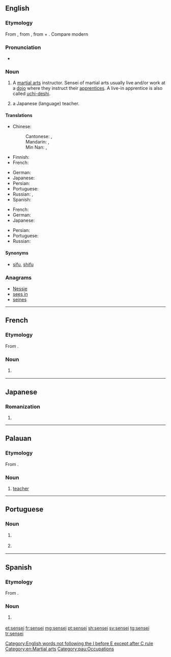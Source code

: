 ==English==

===Etymology===
From {{etyl|ja|en}} {{m|ja|先生|tr=sensei||teacher; elder}}, from {{etyl|ltc|en}} {{m|zh|先生|tr=sen-ʂænɡ||master, elder}}, from {{m|zh|先||earlier, first}} + {{m|zh|生||born}}. Compare modern {{etyl|cmn|en}} {{zh-l|先生|tr=xiānshēng|Mr.}}

===Pronunciation===
* {{IPA|/ˈsɛnseɪ/|lang=en}}

===Noun===
{{en-noun|sensei|senseis}}

# A [[martial arts]] instructor. Sensei of martial arts usually live and/or work at a [[dojo]] where they instruct their [[apprentices]]. A live-in apprentice is also called [[uchi-deshi]].
# {{context|colloquial|lang=en}} a Japanese (language) teacher.

====Translations====
{{trans-top|martial arts instructor}}
* Chinese:
*: Cantonese: {{t|yue|師傅|sc=Hani}}, {{t|yue|师傅|tr=si1 fu6, si1 fu2|sc=Hani}}
*: Mandarin: {{t|cmn|師傅|sc=Hani}}, {{t+|cmn|师傅|tr=shīfu|sc=Hani}}
*: Min Nan: {{t+|nan|師傅|sc=Hani}}, {{t|nan|师傅|tr=sai-hū|sc=Hani}}
* Finnish: {{t+|fi|mestari}}
* French: {{t+|fr|sensei|m}}
{{trans-mid}}
* German: {{t|de|Sensei|m}}
* Japanese: {{t+|ja|先生|tr=せんせい, sensei|sc=Jpan}}
* Persian: {{t|fa|سنسی|tr=sensi}}
* Portuguese: {{t+|pt|sensei|m}}
* Russian: {{t|ru|сэнсэ́й|m}}, {{t+|ru|ма́стер|m}}
* Spanish: {{t|es|sensei|m}}
{{trans-bottom}}

{{trans-top|a Japanese teacher}}
* French: {{t+|fr|sensei|m}}
* German: {{t|de|Sensei|m}}
* Japanese: {{t+|ja|先生|tr=せんせい, sensei|sc=Jpan}}
{{trans-mid}}
* Persian: {{t|fa|سنسی|tr=sensi}}
* Portuguese: {{t+|pt|sensei|m}}
* Russian: {{t|ru|сэнсэ́й}}
{{trans-bottom}}

====Synonyms====
* [[sifu]], [[shifu]]

===Anagrams===
* [[Nessie#English|Nessie]]
* [[sees in#English|sees in]]
* [[seines#English|seines]]

[[Category:English words not following the I before E except after C rule]]
[[Category:en:Martial arts]]

----

==French==

===Etymology===
From {{etyl|ja|fr}} {{l|ja|先生|tr=せんせい ''sensei''}}.

===Noun===
{{fr-noun|m}}

# {{l|en|sensei}} {{gloss|martial arts instructor}}

----

==Japanese==

===Romanization===
{{ja-romaji}}

# {{ja-romanization of|せんせい}}

----

==Palauan==

===Etymology===
From {{etyl|ja|pau}} {{l|ja|先生|tr=せんせい ''sensei''}}.

===Noun===
{{head|pau|noun}}

# [[teacher]]

[[Category:pau:Occupations]]

----

==Portuguese==

===Noun===
{{pt-noun|m}}

# {{l|en|sensei}} {{gloss|martial arts instructor}}
# {{l|en|sensei}} {{gloss|a Japanese teacher or master}}

{{catlangcode|pt|Occupations}}

----

==Spanish==

===Etymology===
From {{etyl|ja|es}} {{l|ja|先生|tr=せんせい ''sensei''}}.

===Noun===
{{es-noun|m}}

# {{l|en|sensei}} {{gloss|martial arts instructor}}

[[et:sensei]]
[[fr:sensei]]
[[mg:sensei]]
[[pt:sensei]]
[[sh:sensei]]
[[sv:sensei]]
[[tg:sensei]]
[[tr:sensei]]